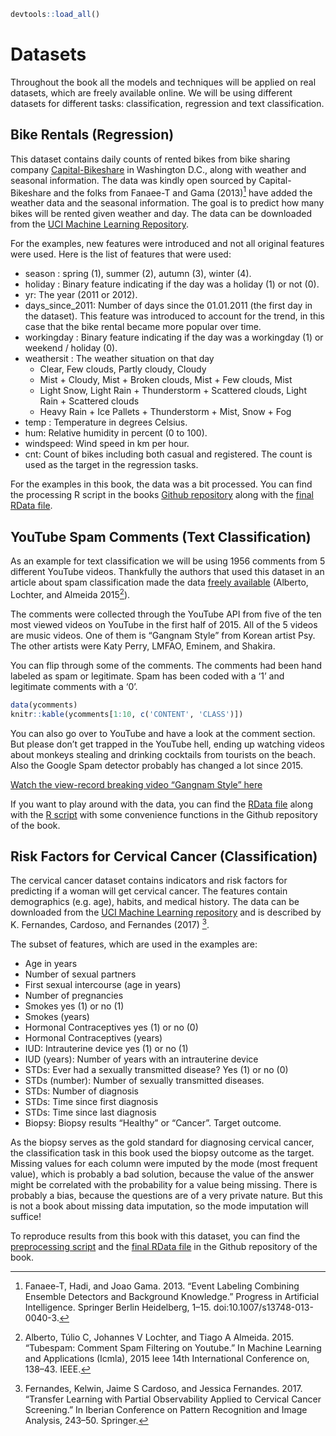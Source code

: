 ```r
devtools::load_all()
```


# Datasets {#data}
Throughout the book all the models and techniques will be applied on real datasets, which are freely available online.
We will be using different datasets for different tasks:
classification, regression and text classification.

## Bike Rentals (Regression) {#bike-data}
This dataset contains daily counts of rented bikes from bike sharing company [Capital-Bikeshare](https://www.capitalbikeshare.com/) in Washington D.C., along with weather and seasonal information.
The data was kindly open sourced by Capital-Bikeshare and the folks from Fanaee-T and Gama (2013)[^Fanaee] have added the weather data and the seasonal information.
The goal is to predict how many bikes will be rented given weather and day. 
The data can be downloaded from the [UCI Machine Learning Repository](http://archive.ics.uci.edu/ml/datasets/Bike+Sharing+Dataset).


For the examples, new features were introduced and not all original features were used.
Here is the list of features that were used:

- season : spring (1), summer (2), autumn (3), winter (4).
- holiday : Binary feature indicating if the day was a holiday (1) or not (0).
- yr: The year (2011 or 2012).
- days_since_2011: Number of days since the 01.01.2011 (the first day in the dataset). 
This feature was introduced to account for the trend, in this case that the bike rental became more popular over time.
- workingday : Binary feature indicating if the day was a workingday (1) or weekend / holiday (0).
- weathersit : The weather situation on that day
    - Clear, Few clouds, Partly cloudy, Cloudy
    - Mist + Cloudy, Mist + Broken clouds, Mist + Few clouds, Mist
    - Light Snow, Light Rain + Thunderstorm + Scattered clouds, Light Rain + Scattered clouds
    - Heavy Rain + Ice Pallets + Thunderstorm + Mist, Snow + Fog
- temp : Temperature in degrees Celsius.
- hum: Relative humidity in percent (0 to 100).
- windspeed: Wind speed in km per hour.
- cnt: Count of bikes including both casual and registered. 
The count is used as the target in the regression tasks.


For the examples in this book, the data was a bit processed.
You can find the processing R script in the books [Github repository](https://github.com/christophM/interpretable-ml-book/blob/master/R/get-bike-sharing-dataset.R) along with the [final RData file](https://github.com/christophM/interpretable-ml-book/blob/master/data/bike.RData).

## YouTube Spam Comments (Text Classification) {#spam-data}
As an example for text classification we will be using 1956 comments from 5 different YouTube videos.
Thankfully the authors that used this dataset in an article about spam classification made the data  [freely available](http://dcomp.sor.ufscar.br/talmeida/youtubespamcollection/) (Alberto, Lochter, and Almeida 2015[^Alberto]).

The comments were  collected through the YouTube API from five of the ten most viewed videos
on YouTube in the first half of 2015. All of the 5 videos are music videos.
One of them is "Gangnam Style" from Korean artist Psy. The other artists were Katy Perry, LMFAO, Eminem, and Shakira.


You can flip through some of the comments. The comments had been hand labeled as spam or legitimate.
Spam has been coded with a '1' and legitimate comments with a '0'.

```r
data(ycomments)
knitr::kable(ycomments[1:10, c('CONTENT', 'CLASS')])
```

You can also go over to YouTube and have a look at the comment section.
But please don't get trapped in the YouTube hell, ending up watching videos about monkeys stealing and drinking cocktails from tourists on the beach.
Also the Google Spam detector probably has changed a lot since 2015.

[Watch the view-record breaking video "Gangnam Style" here](https://www.youtube.com/watch?v=9bZkp7q19f0&feature=player_embedded)


If you want to play around with the data, you can find the [RData file](https://github.com/christophM/interpretable-ml-book/blob/master/data/ycomments.RData) along with the [R script](https://github.com/christophM/interpretable-ml-book/blob/master/R/get-SpamTube-dataset.R) with some convenience functions in the Github repository of the book.

## Risk Factors for Cervical Cancer (Classification) {#cervical}

The cervical cancer dataset contains indicators and risk factors for predicting if a woman will get cervical cancer.
The features contain demographics (e.g. age), habits, and medical history.
The data can be downloaded from the [UCI Machine Learning repository](https://archive.ics.uci.edu/ml/datasets/Cervical+cancer+%28Risk+Factors%29) and is described by K. Fernandes, Cardoso, and Fernandes (2017) [^Fernandes].

The subset of features, which are used in the examples are:

- Age in years
- Number of sexual partners
- First sexual intercourse (age in years)
- Number of pregnancies
- Smokes yes (1) or no (1)
- Smokes (years)
- Hormonal Contraceptives yes (1) or no (0)
- Hormonal Contraceptives (years)
- IUD: Intrauterine device yes (1) or no (1)
- IUD (years): Number of years with an intrauterine device
- STDs: Ever had a sexually transmitted disease? Yes (1) or no (0)
- STDs (number): Number of sexually transmitted diseases.
- STDs: Number of diagnosis
- STDs: Time since first diagnosis
- STDs: Time since last diagnosis
- Biopsy: Biopsy results "Healthy" or "Cancer". Target outcome.

As the biopsy serves as the gold standard for diagnosing cervical cancer, the classification task in this book used the biopsy outcome as the target.
Missing values for each column were imputed by the mode (most frequent value), which is probably a bad solution, because the value of the answer might be correlated with the probability for a value being missing.
There is probably a bias, because the questions are of a very private nature.
But this is not a book about missing data imputation, so the mode imputation will suffice!

To reproduce results from this book with this dataset, you can find the
[preprocessing script](https://github.com/christophM/interpretable-ml-book/blob/master/R/get-cervical-cancer-dataset.R) and the 
[final RData file](https://github.com/christophM/interpretable-ml-book/blob/master/data/cervical.RData) in the Github repository of the book.

[^Fanaee]: Fanaee-T, Hadi, and Joao Gama. 2013. “Event Labeling Combining Ensemble Detectors and Background Knowledge.” Progress in Artificial Intelligence. Springer Berlin Heidelberg, 1–15. doi:10.1007/s13748-013-0040-3.

[^Alberto]: Alberto, Túlio C, Johannes V Lochter, and Tiago A Almeida. 2015. “Tubespam: Comment Spam Filtering on Youtube.” In Machine Learning and Applications (Icmla), 2015 Ieee 14th International Conference on, 138–43. IEEE.

[^Fernandes]: Fernandes, Kelwin, Jaime S Cardoso, and Jessica Fernandes. 2017. “Transfer Learning with Partial Observability Applied to Cervical Cancer Screening.” In Iberian Conference on Pattern Recognition and Image Analysis, 243–50. Springer.
